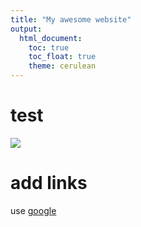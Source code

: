 ```yaml
---
title: "My awesome website"
output: 
  html_document:
    toc: true
    toc_float: true
    theme: cerulean
---
```


# test

![](https://media.giphy.com/media/drXGoW1iudhKw/giphy.gif)

# add links

use [google](https://www.google.com)

